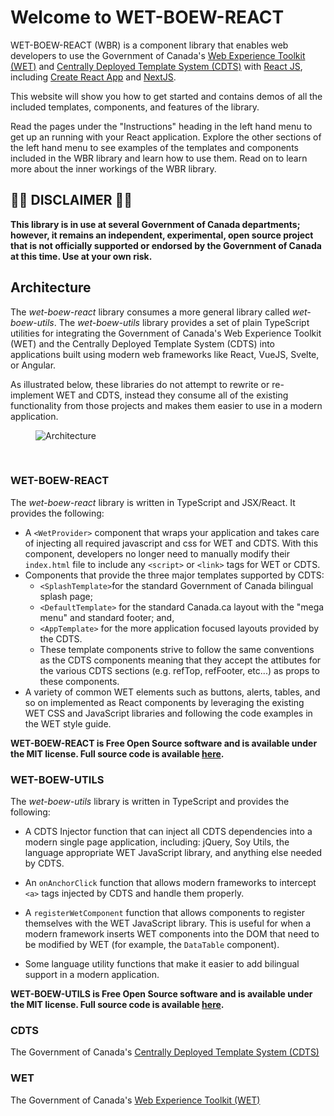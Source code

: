 
<Meta title="Instructions/Introduction">
  <WetProvider></WetProvider>
</Meta>

# Welcome to WET-BOEW-REACT

WET-BOEW-REACT (WBR) is a component library that enables web developers to use the Government
of Canada's [Web Experience Toolkit (WET)](https://wet-boew.github.io/wet-boew/)
and [Centrally Deployed Template System (CDTS)](https://cenw-wscoe.github.io/sgdc-cdts/)
with [React JS](https://reactjs.org), including [Create React App](https://create-react-app.dev/)
and [NextJS](https://nextjs.org).

This website will show you how to get started and contains demos of all the
included templates, components, and features of the library.

Read the pages under the "Instructions" heading in the left hand
menu to get up an running with your React application. Explore the other sections
of the left hand menu to see examples of the templates and components included
in the WBR library and learn how to use them. Read on to learn more about the
inner workings of the WBR library.

## 🚨🚨 DISCLAIMER 🚨🚨

**This library is in use at several Government of Canada departments; however,
it remains an independent, experimental, open source project that is not
officially supported or endorsed by the Government of Canada at this time.
Use at your own risk.**

## Architecture

The _wet-boew-react_ library consumes a more general library called _wet-boew-utils_.
The _wet-boew-utils_ library provides a set of plain TypeScript utilities for integrating the
Government of Canada's Web Experience Toolkit (WET) and the Centrally Deployed
Template System (CDTS) into applications built using modern web frameworks like
React, VueJS, Svelte, or Angular.

As illustrated below, these libraries do not attempt to rewrite or re-implement WET and CDTS,
instead they consume all of the existing functionality from those projects and
makes them easier to use in a modern application.

<figure title="Architecture diagram">
  <img src="/architecture.svg" alt="Architecture" />
</figure>
<br />

### WET-BOEW-REACT

The _wet-boew-react_ library is written in TypeScript and JSX/React.
It provides the following:

- A `<WetProvider>` component that wraps your application and takes care of
  injecting all required javascript and css for WET and CDTS. With this component,
  developers no longer need to manually modify their `index.html` file to include
  any `<script>` or `<link>` tags for WET or CDTS.
- Components that provide the three major templates supported by CDTS:
  - `<SplashTemplate>`for the standard Government of Canada bilingual splash page;
  - `<DefaultTemplate>` for the standard Canada.ca layout with the "mega menu"
    and standard footer; and,
  - `<AppTemplate>` for the more application focused layouts provided by the
    CDTS.
  - These template components strive to follow the same conventions as the CDTS
    components meaning that they accept the attibutes for the various CDTS sections
    (e.g. refTop, refFooter, etc...) as props to these components.
- A variety of common WET elements such as buttons, alerts, tables, and so on
  implemented as React components by leveraging the existing WET CSS and
  JavaScript libraries and following the code examples in the WET style guide.

**WET-BOEW-REACT is Free Open Source software and is available under the MIT license.
Full source code is available [here](https://github.com/arcnovus/wet-booew-x).**

### WET-BOEW-UTILS

The _wet-boew-utils_ library is written in TypeScript and provides the following:

- A CDTS Injector function that can inject all CDTS dependencies into a modern
  single page application, including: jQuery, Soy Utils, the language appropriate
  WET JavaScript library, and anything else needed by CDTS.

- An `onAnchorClick` function that allows modern frameworks to intercept `<a>` tags
  injected by CDTS and handle them properly.

- A `registerWetComponent` function that allows components to register themselves
  with the WET JavaScript library. This is useful for when a modern framework
  inserts WET components into the DOM that need to be modified by WET (for example,
  the `DataTable` component).

- Some language utility functions that make it easier to add bilingual support
  in a modern application.

**WET-BOEW-UTILS is Free Open Source software and is available under the MIT license.
Full source code is available [here](https://github.com/arcnovus/wet-booew-x).**

### CDTS

The Government of Canada's [Centrally Deployed Template System (CDTS)](https://cenw-wscoe.github.io/sgdc-cdts/)

### WET

The Government
of Canada's [Web Experience Toolkit (WET)](https://wet-boew.github.io/wet-boew/)
